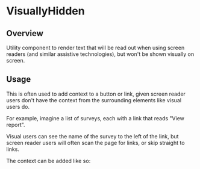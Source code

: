 
<Meta of={VisuallyHiddenStories} />

# VisuallyHidden

<ResourceLinks
  sourceCode="https://github.com/cultureamp/kaizen-design-system/tree/main/packages/components/src/VisuallyHidden"
  className="!mb-8"
/>

<KAIOInstallation exportNames="VisuallyHidden" />

## Overview

Utility component to render text that will be read out when using screen readers (and similar assistive technologies), but won't be shown visually on screen.

<Canvas of={VisuallyHiddenStories.Playground} />
<Controls of={VisuallyHiddenStories.Playground} />

## Usage

This is often used to add context to a button or link, given screen reader users don't have the context from the surrounding elements like visual users do.

For example, imagine a list of surveys, each with a link that reads "View report".

Visual users can see the name of the survey to the left of the link, but screen reader users will often scan the page for links, or skip straight to links.

The context can be added like so:

```jsx
<a href="/path">View report<VisuallyHidden> for Camper Check-in 2023</VisuallyHidden></a>
```
